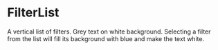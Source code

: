 

<Meta title="Deprecated/FilterList/Docs" />

# FilterList

A vertical list of filters. Grey text on white background. Selecting a filter from the list will fill its background with blue and make the text white.

<Canvas>
  <Story story={FilterListStories.Default} />
</Canvas>
